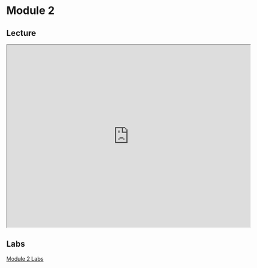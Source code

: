 # Module 2

## Lecture

<iframe src="https://drive.google.com/file/d/1mq6bvyuTsZCa-U2qr-Otgm3-4DJA6uYS/preview" width="640" height="480" allow="autoplay"></iframe>

## Labs
[Module 2 Labs](https://rnabio.org/module-02-alignment/0002/01/01/Intro_to_Alignment/)
